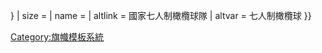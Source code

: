 {{country data {{{1}}}
| Flagright/core
| variant = {{{variant|{{{2|}}}}}}
| size = {{{size|}}}
| name = {{{name|}}}
| altlink = 國家七人制橄欖球隊
| altvar = 七人制橄欖球
}}<noinclude>
[[Category:旗幟模板系統]]
</noinclude>